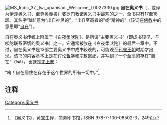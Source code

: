 {{印度教}}
[[File:MS_Indic_37,_Isa_upanisad._Wellcome_L0027330.jpg|thumb]]
'''自在奥义书'''（{{lang-sa|īśa upaniṣad}}，或译为伊莎奥义书、至尊奧義書）[[婆罗门教|婆罗门教]]诸[[奥义书|奥义书]]中最短的之一，全书只有17至18颂。其名字“īśā”意为“出自神灵的”，“出自至高者的”或“精神的”（该词在[[佛教|佛教]]中的意思即“[[自在|自在]]”）。

自在奥义书传统上附属于《白[[夜柔吠陀|夜柔吠陀]]》，是所谓“主要奥义书”（即成书较早、与吠陀联系密切的奥义书）之一。它通常被放在《白夜柔吠陀》的最后一章中。不过，自在奥义书是13部主要奥义书中成书较晚的，可能晚至[[孔雀王朝|孔雀王朝]]时期才出现。该书的内容基本上是在讨论[[哲学|哲学]]和宗教[[祭祀|祭祀]]，并写到了一个至高的存在“自在”（īśā），也就是[[无上我|无上我]]：

“唵！自在居住在存在于这个世界的所有一切中。”<ref>《奥义书》，黄宝生译，商务印书馆，ISBN 978-7-100-06502-3，249页</ref>
== 注释 ==
<references/>

{{印度神話}}
[[Category:奥义书|Category:奥义书]]
